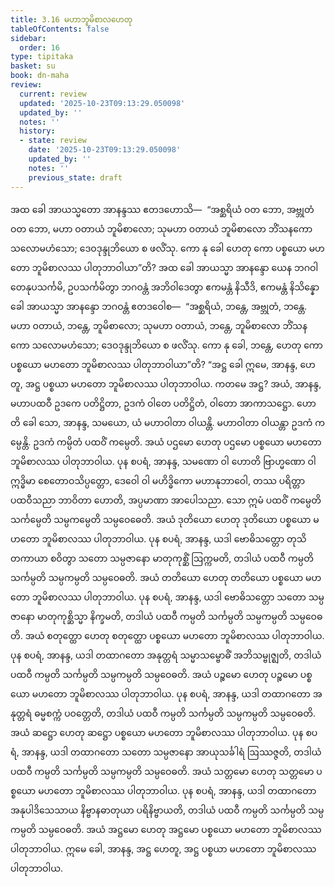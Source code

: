```yaml
---
title: 3.16 မဟာဘူမိစာလဟေတု
tableOfContents: false
sidebar:
  order: 16
type: tipitaka
basket: su
book: dn-maha
review:
  current: review
  updated: '2025-10-23T09:13:29.050098'
  updated_by: ''
  notes: ''
  history:
  - state: review
    date: '2025-10-23T09:13:29.050098'
    updated_by: ''
    notes: ''
    previous_state: draft
---
```



<ReviewStatus review={frontmatter.review} showDetails={true} />

<HypothesisAnnotation frontmatter={frontmatter} />

<DynamicBreadcrumb />

<Division number="170" book="dn-maha" e="ch" v="7" p="90">

<Paragraph number="364" book="dn-maha">
အထ ခေါ အာယသ္မတော အာနန္ဒဿ ဧတဒဟောသိ—  “အစ္ဆရိယံ ဝတ ဘော, အဗ္ဘုတံ ဝတ ဘော, မဟာ ဝတာယံ ဘူမိစာလော; သုမဟာ ဝတာယံ ဘူမိစာလော ဘိံသနကော သလောမဟံသော; ဒေဝဒုန္ဒုဘိယော စ ဖလိံသု. ကော နု ခေါ ဟေတု ကော ပစ္စယော မဟတော ဘူမိစာလဿ ပါတုဘာဝါယာ”တိ?
</Paragraph>

<Paragraph number="365" book="dn-maha">
အထ ခေါ အာယသ္မာ အာနန္ဒော ယေန ဘဂဝါ တေနုပသင်္ကမိ, ဥပသင်္ကမိတွာ ဘဂဝန္တံ အဘိဝါဒေတွာ ဧကမန္တံ နိသီဒိ, ဧကမန္တံ နိသိန္နော ခေါ အာယသ္မာ အာနန္ဒော ဘဂဝန္တံ ဧတဒဝေါစ—  “အစ္ဆရိယံ, ဘန္တေ, အဗ္ဘုတံ, ဘန္တေ. မဟာ ဝတာယံ, ဘန္တေ, ဘူမိစာလော; သုမဟာ ဝတာယံ, ဘန္တေ, ဘူမိစာလော ဘိံသနကော သလောမဟံသော; ဒေဝဒုန္ဒုဘိယော စ ဖလိံသု. ကော နု ခေါ, ဘန္တေ, ဟေတု ကော ပစ္စယော မဟတော ဘူမိစာလဿ ပါတုဘာဝါယာ”တိ?
</Paragraph>

</Division>
<Division number="171" book="dn-maha" e="ch" v="7" p="90">

<Paragraph number="366" book="dn-maha">
“အဋ္ဌ ခေါ ဣမေ, အာနန္ဒ, ဟေတူ, အဋ္ဌ ပစ္စယာ မဟတော ဘူမိစာလဿ ပါတုဘာဝါယ. ကတမေ အဋ္ဌ? အယံ, အာနန္ဒ, မဟာပထဝီ ဥဒကေ ပတိဋ္ဌိတာ, ဥဒကံ ဝါတေ ပတိဋ္ဌိတံ, ဝါတော အာကာသဋ္ဌော. ဟောတိ ခေါ သော, အာနန္ဒ, သမယော, ယံ မဟာဝါတာ ဝါယန္တိ. မဟာဝါတာ ဝါယန္တာ ဥဒကံ ကမ္ပေန္တိ. ဥဒကံ ကမ္ပိတံ ပထဝိံ ကမ္ပေတိ. အယံ ပဌမော ဟေတု ပဌမော ပစ္စယော မဟတော ဘူမိစာလဿ ပါတုဘာဝါယ.
</Paragraph>

<Paragraph number="367" book="dn-maha">
ပုန စပရံ, အာနန္ဒ, သမဏော ဝါ ဟောတိ ဗြာဟ္မဏော ဝါ ဣဒ္ဓိမာ စေတောဝသိပ္ပတ္တော, ဒေဝေါ ဝါ မဟိဒ္ဓိကော မဟာနုဘာဝေါ, တဿ ပရိတ္တာ ပထဝီသညာ ဘာဝိတာ ဟောတိ, အပ္ပမာဏာ အာပေါသညာ. သော ဣမံ ပထဝိံ ကမ္ပေတိ သင်္ကမ္ပေတိ သမ္ပကမ္ပေတိ သမ္ပဝေဓေတိ. အယံ ဒုတိယော ဟေတု ဒုတိယော ပစ္စယော မဟတော ဘူမိစာလဿ ပါတုဘာဝါယ.
</Paragraph>

<Paragraph number="368" book="dn-maha">
ပုန စပရံ, အာနန္ဒ, ယဒါ ဗောဓိသတ္တော တုသိတကာယာ စဝိတွာ သတော သမ္ပဇာနော မာတုကုစ္ဆိံ ဩက္ကမတိ, တဒါယံ ပထဝီ ကမ္ပတိ သင်္ကမ္ပတိ သမ္ပကမ္ပတိ သမ္ပဝေဓတိ. အယံ တတိယော ဟေတု တတိယော ပစ္စယော မဟတော ဘူမိစာလဿ ပါတုဘာဝါယ.
</Paragraph>

<Paragraph number="369" book="dn-maha">
ပုန စပရံ, အာနန္ဒ, ယဒါ ဗောဓိသတ္တော သတော သမ္ပဇာနော မာတုကုစ္ဆိသ္မာ နိက္ခမတိ, တဒါယံ ပထဝီ ကမ္ပတိ သင်္ကမ္ပတိ သမ္ပကမ္ပတိ သမ္ပဝေဓတိ. အယံ စတုတ္ထော ဟေတု စတုတ္ထော ပစ္စယော မဟတော ဘူမိစာလဿ ပါတုဘာဝါယ.
</Paragraph>

<Paragraph number="370" book="dn-maha">
ပုန စပရံ, အာနန္ဒ, ယဒါ တထာဂတော အနုတ္တရံ သမ္မာသမ္ဗောဓိံ အဘိသမ္ဗုဇ္ဈတိ, တဒါယံ ပထဝီ ကမ္ပတိ သင်္ကမ္ပတိ သမ္ပကမ္ပတိ သမ္ပဝေဓတိ. အယံ ပဉ္စမော ဟေတု ပဉ္စမော ပစ္စယော မဟတော ဘူမိစာလဿ ပါတုဘာဝါယ.
</Paragraph>

<Paragraph number="371" book="dn-maha">
ပုန စပရံ, အာနန္ဒ, ယဒါ တထာဂတော အနုတ္တရံ ဓမ္မစက္ကံ ပဝတ္တေတိ, တဒါယံ ပထဝီ ကမ္ပတိ သင်္ကမ္ပတိ သမ္ပကမ္ပတိ သမ္ပဝေဓတိ. အယံ ဆဋ္ဌော ဟေတု ဆဋ္ဌော ပစ္စယော မဟတော ဘူမိစာလဿ ပါတုဘာဝါယ.
</Paragraph>

<Paragraph number="372" book="dn-maha">
ပုန စပရံ, အာနန္ဒ, ယဒါ တထာဂတော သတော သမ္ပဇာနော အာယုသင်္ခါရံ ဩဿဇ္ဇတိ, တဒါယံ ပထဝီ ကမ္ပတိ သင်္ကမ္ပတိ သမ္ပကမ္ပတိ သမ္ပဝေဓတိ. အယံ သတ္တမော ဟေတု သတ္တမော ပစ္စယော မဟတော ဘူမိစာလဿ ပါတုဘာဝါယ.
</Paragraph>

<Paragraph number="373" book="dn-maha">
ပုန စပရံ, အာနန္ဒ, ယဒါ တထာဂတော အနုပါဒိသေသာယ နိဗ္ဗာနဓာတုယာ ပရိနိဗ္ဗာယတိ, တဒါယံ ပထဝီ ကမ္ပတိ သင်္ကမ္ပတိ သမ္ပကမ္ပတိ သမ္ပဝေဓတိ. အယံ အဋ္ဌမော ဟေတု အဋ္ဌမော ပစ္စယော မဟတော ဘူမိစာလဿ ပါတုဘာဝါယ. ဣမေ ခေါ, အာနန္ဒ, အဋ္ဌ ဟေတူ, အဋ္ဌ ပစ္စယာ မဟတော ဘူမိစာလဿ ပါတုဘာဝါယ.
</Paragraph>
</Division>